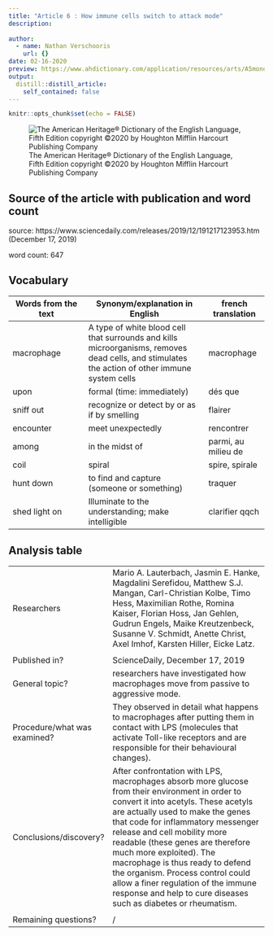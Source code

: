```yaml
---
title: "Article 6 : How immune cells switch to attack mode"
description: 
  
author:
  - name: Nathan Verschooris
    url: {}
date: 02-16-2020
preview: https://www.ahdictionary.com/application/resources/arts/A5monocyte.jpg
output:
  distill::distill_article:
    self_contained: false
---
```


```r
knitr::opts_chunk$set(echo = FALSE)
```

![The American Heritage® Dictionary of the English Language, Fifth Edition copyright ©2020 by Houghton Mifflin Harcourt Publishing Company](https://www.ahdictionary.com/application/resources/arts/A5monocyte.jpg)

## Source of the article with publication and word count

source: https://www.sciencedaily.com/releases/2019/12/191217123953.htm (December 17, 2019)

word count: 647

## Vocabulary 

| Words from the text | Synonym/explanation in English | french translation |
| ------------------- | ------------------------------ | ---------------|
|macrophage|A type of white blood cell that surrounds and kills microorganisms, removes dead cells, and stimulates the action of other immune system cells|macrophage|
|upon|formal (time: immediately) |dés que|
|sniff out|recognize or detect by or as if by smelling|flairer|
|encounter|meet unexpectedly|rencontrer|
|among|in the midst of|parmi, au milieu de |
|coil|spiral|spire, spirale|
|hunt down|to find and capture (someone or something)|traquer|
|shed light on|Illuminate to the understanding; make intelligible| clarifier qqch|


## Analysis table 

|                              |                                                                     |
| ---------------------------- | ------------------------------------------------------------------- |
| Researchers                  | Mario A. Lauterbach, Jasmin E. Hanke, Magdalini Serefidou, Matthew S.J. Mangan, Carl-Christian Kolbe, Timo Hess, Maximilian Rothe, Romina Kaiser, Florian Hoss, Jan Gehlen, Gudrun Engels, Maike Kreutzenbeck, Susanne V. Schmidt, Anette Christ, Axel Imhof, Karsten Hiller, Eicke Latz.
|
| Published in?                | ScienceDaily, December 17, 2019 |
| General topic?               |researchers have investigated how macrophages move from passive to aggressive mode. |
| Procedure/what was examined? |They observed in detail what happens to macrophages after putting them in contact with LPS (molecules that activate Toll-like receptors and are responsible for their behavioural changes). |
| Conclusions/discovery?       | After confrontation with LPS, macrophages absorb more glucose from their environment in order to convert it into acetyls. These acetyls are actually used to make the genes that code for inflammatory messenger release and cell mobility more readable (these genes are therefore much more exploited). The macrophage is thus ready to defend the organism. Process control could allow a finer regulation of the immune response and help to cure diseases such as diabetes or rheumatism.
 |
| Remaining questions?         | / |
